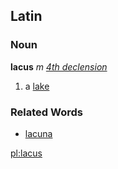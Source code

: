 ==Latin==
===Noun===
'''lacus''' ''m'' ''[[Wiktionary Appendix:Latin fourth declension|4th declension]]''

#a [[lake]]
===Related Words===
*[[lacuna]]

[[pl:lacus]]